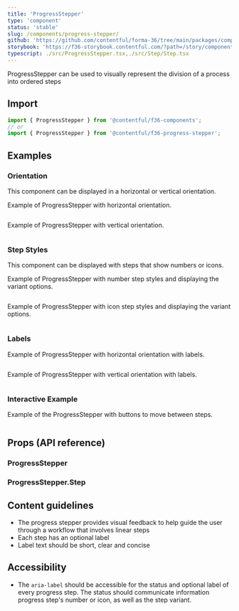 ```yaml
---
title: 'ProgressStepper'
type: 'component'
status: 'stable'
slug: /components/progress-stepper/
github: 'https://github.com/contentful/forma-36/tree/main/packages/components/progress-stepper'
storybook: 'https://f36-storybook.contentful.com/?path=/story/components-progress-stepper--default'
typescript: ./src/ProgressStepper.tsx,./src/Step/Step.tsx
---
```


ProgressStepper can be used to visually represent the division of a process into ordered steps

## Import

```jsx static=true
import { ProgressStepper } from '@contentful/f36-components';
// or
import { ProgressStepper } from '@contentful/f36-progress-stepper';
```

## Examples

### Orientation

This component can be displayed in a horizontal or vertical orientation.

Example of ProgressStepper with horizontal orientation.

```jsx file=./examples/ProgressStepperHorizontalExample.tsx

```

Example of ProgressStepper with vertical orientation.

```jsx file=./examples/ProgressStepperVerticalExample.tsx

```

### Step Styles

This component can be displayed with steps that show numbers or icons.

Example of ProgressStepper with number step styles and displaying the variant options.

```jsx file=./examples/ProgressStepperNumberExample.tsx

```

Example of ProgressStepper with icon step styles and displaying the variant options.

```jsx file=./examples/ProgressStepperIconExample.tsx

```

### Labels

Example of ProgressStepper with horizontal orientation with labels.

```jsx file=./examples/ProgressStepperHorizontalLabelExample.tsx

```

Example of ProgressStepper with vertical orientation with labels.

```jsx file=./examples/ProgressStepperVerticalLabelExample.tsx

```

### Interactive Example

Example of the ProgressStepper with buttons to move between steps.

```jsx file=./examples/ProgressStepperInteractiveExample.tsx

```

## Props (API reference)

### ProgressStepper

<PropsTable of="ProgressStepper" />

### ProgressStepper.Step

<PropsTable of="Step" />

## Content guidelines

- The progress stepper provides visual feedback to help guide the user through a workflow that involves linear steps
- Each step has an optional label
- Label text should be short, clear and concise

## Accessibility

- The `aria-label` should be accessible for the status and optional label of every progress step. The status should communicate information progress step's number or icon, as well as the step variant.
